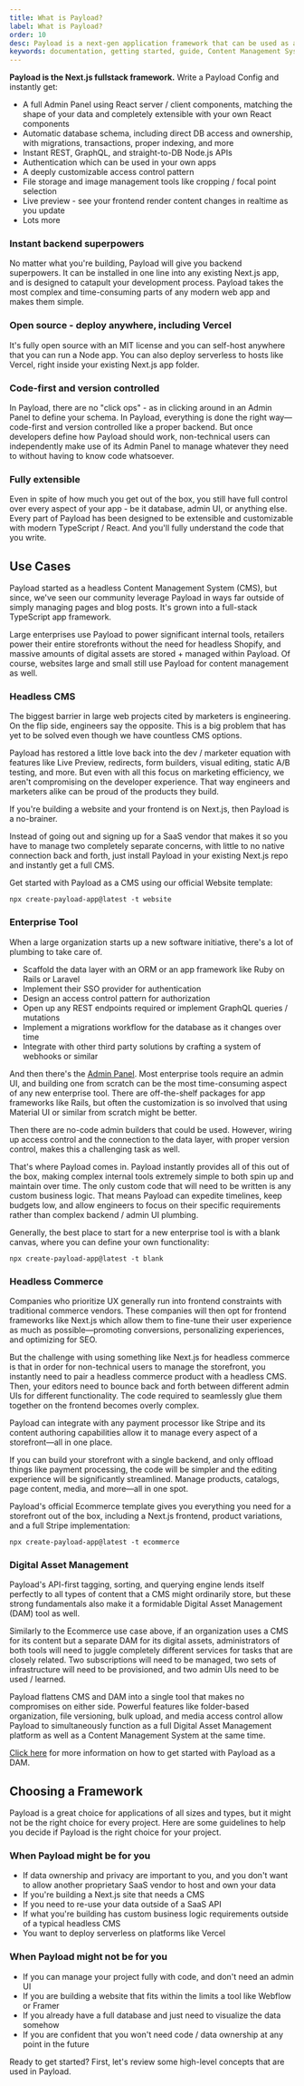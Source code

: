 ```yaml
---
title: What is Payload?
label: What is Payload?
order: 10
desc: Payload is a next-gen application framework that can be used as a Content Management System, enterprise tool framework, headless commerce platform, or digital asset management tool.
keywords: documentation, getting started, guide, Content Management System, cms, headless, javascript, node, react, express
---
```


<YouTube
  id="In_lFhzmbME"
  title="Payload Introduction - Closing the Gap Between Headless CMS and Application Frameworks"
/>

**Payload is the Next.js fullstack framework.** Write a Payload Config and instantly get:

- A full Admin Panel using React server / client components, matching the shape of your data and completely extensible with your own React components
- Automatic database schema, including direct DB access and ownership, with migrations, transactions, proper indexing, and more
- Instant REST, GraphQL, and straight-to-DB Node.js APIs
- Authentication which can be used in your own apps
- A deeply customizable access control pattern
- File storage and image management tools like cropping / focal point selection
- Live preview - see your frontend render content changes in realtime as you update
- Lots more

### Instant backend superpowers

No matter what you're building, Payload will give you backend superpowers. It can be installed in one line into any existing Next.js app, and is designed to catapult your development process. Payload takes the most complex and time-consuming parts of any modern web app and makes them simple.

### Open source - deploy anywhere, including Vercel

It's fully open source with an MIT license and you can self-host anywhere that you can run a Node app. You can also deploy serverless to hosts like Vercel, right inside your existing Next.js app folder.

### Code-first and version controlled

In Payload, there are no "click ops" - as in clicking around in an Admin Panel to define your schema. In Payload, everything is done the right way—code-first and version controlled like a proper backend. But once developers define how Payload should work, non-technical users can independently make use of its Admin Panel to manage whatever they need to without having to know code whatsoever.

### Fully extensible

Even in spite of how much you get out of the box, you still have full control over every aspect of your app - be it database, admin UI, or anything else. Every part of Payload has been designed to be extensible and customizable with modern TypeScript / React. And you'll fully understand the code that you write.

## Use Cases

Payload started as a headless Content Management System (CMS), but since, we've seen our community leverage Payload in ways far outside of simply managing pages and blog posts. It's grown into a full-stack TypeScript app framework.

Large enterprises use Payload to power significant internal tools, retailers power their entire storefronts without the need for headless Shopify, and massive amounts of digital assets are stored + managed within Payload. Of course, websites large and small still use Payload for content management as well.

### Headless CMS

The biggest barrier in large web projects cited by marketers is engineering. On the flip side, engineers say the opposite. This is a big problem that has yet to be solved even though we have countless CMS options.

Payload has restored a little love back into the dev / marketer equation with features like Live Preview, redirects, form builders, visual editing, static A/B testing, and more. But even with all this focus on marketing efficiency, we aren't compromising on the developer experience. That way engineers and marketers alike can be proud of the products they build.

If you're building a website and your frontend is on Next.js, then Payload is a no-brainer.

<Banner type="success">
  Instead of going out and signing up for a SaaS vendor that makes it so you have to manage two completely separate concerns, with little to no native connection back and forth, just install Payload in your existing Next.js repo and instantly get a full CMS.
</Banner>

Get started with Payload as a CMS using our official Website template:

```
npx create-payload-app@latest -t website
```

### Enterprise Tool

When a large organization starts up a new software initiative, there's a lot of plumbing to take care of.

- Scaffold the data layer with an ORM or an app framework like Ruby on Rails or Laravel
- Implement their SSO provider for authentication
- Design an access control pattern for authorization
- Open up any REST endpoints required or implement GraphQL queries / mutations
- Implement a migrations workflow for the database as it changes over time
- Integrate with other third party solutions by crafting a system of webhooks or similar

And then there's the [Admin Panel](../admin/overview). Most enterprise tools require an admin UI, and building one from scratch can be the most time-consuming aspect of any new enterprise tool. There are off-the-shelf packages for app frameworks like Rails, but often the customization is so involved that using Material UI or similar from scratch might be better.

Then there are no-code admin builders that could be used. However, wiring up access control and the connection to the data layer, with proper version control, makes this a challenging task as well.

That's where Payload comes in. Payload instantly provides all of this out of the box, making complex internal tools extremely simple to both spin up and maintain over time. The only custom code that will need to be written is any custom business logic. That means Payload can expedite timelines, keep budgets low, and allow engineers to focus on their specific requirements rather than complex backend / admin UI plumbing.

Generally, the best place to start for a new enterprise tool is with a blank canvas, where you can define your own functionality:

```
npx create-payload-app@latest -t blank
```

### Headless Commerce

Companies who prioritize UX generally run into frontend constraints with traditional commerce vendors. These companies will then opt for frontend frameworks like Next.js which allow them to fine-tune their user experience as much as possible—promoting conversions, personalizing experiences, and optimizing for SEO.

But the challenge with using something like Next.js for headless commerce is that in order for non-technical users to manage the storefront, you instantly need to pair a headless commerce product with a headless CMS. Then, your editors need to bounce back and forth between different admin UIs for different functionality. The code required to seamlessly glue them together on the frontend becomes overly complex.

Payload can integrate with any payment processor like Stripe and its content authoring capabilities allow it to manage every aspect of a storefront—all in one place.

If you can build your storefront with a single backend, and only offload things like payment processing, the code will be simpler and the editing experience will be significantly streamlined. Manage products, catalogs, page content, media, and more—all in one spot.

Payload's official Ecommerce template gives you everything you need for a storefront out of the box, including a Next.js frontend, product variations, and a full Stripe implementation:

```
npx create-payload-app@latest -t ecommerce
```

### Digital Asset Management

Payload's API-first tagging, sorting, and querying engine lends itself perfectly to all types of content that a CMS might ordinarily store, but these strong fundamentals also make it a formidable Digital Asset Management (DAM) tool as well.

Similarly to the Ecommerce use case above, if an organization uses a CMS for its content but a separate DAM for its digital assets, administrators of both tools will need to juggle completely different services for tasks that are closely related. Two subscriptions will need to be managed, two sets of infrastructure will need to be provisioned, and two admin UIs need to be used / learned.

Payload flattens CMS and DAM into a single tool that makes no compromises on either side. Powerful features like folder-based organization, file versioning, bulk upload, and media access control allow Payload to simultaneously function as a full Digital Asset Management platform as well as a Content Management System at the same time.

[Click here](https://payloadcms.com/use-cases/digital-asset-management) for more information on how to get started with Payload as a DAM.

## Choosing a Framework

Payload is a great choice for applications of all sizes and types, but it might not be the right choice for every project. Here are some guidelines to help you decide if Payload is the right choice for your project.

### When Payload might be for you

- If data ownership and privacy are important to you, and you don't want to allow another proprietary SaaS vendor to host and own your data
- If you're building a Next.js site that needs a CMS
- If you need to re-use your data outside of a SaaS API
- If what you're building has custom business logic requirements outside of a typical headless CMS
- You want to deploy serverless on platforms like Vercel

### When Payload might not be for you

- If you can manage your project fully with code, and don't need an admin UI
- If you are building a website that fits within the limits a tool like Webflow or Framer
- If you already have a full database and just need to visualize the data somehow
- If you are confident that you won't need code / data ownership at any point in the future

Ready to get started? First, let's review some high-level concepts that are used in Payload.
